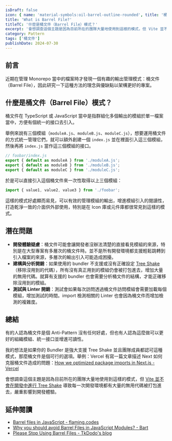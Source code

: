 ```yaml
---
isDraft: false
icon: { name: 'material-symbols:oil-barrel-outline-rounded', title: '桶子符號' }
title: 'What is Barrel File?'
titleTC: '什麼是桶文件（Barrel File）模式？'
excerpt: '會想調查這個主題是因為目前所在的團隊大量地使用到這樣的模式，但 Vite 並不會在開發中進行 Tree Shake 就導致每一次開發環境都有大量的無用代碼被打包進去，嚴重影響到開發體驗。因此研究一下這種方法的理念與優缺點以架構更好的專案。'
category: Pattern
tags: ['桶文件']
publishDate: 2024-07-30
---
```


## 前言

近期在管理 Monorepo 當中的檔案時才發現一個有趣的輸出管理模式：桶文件（Barrel File），因此研究一下這種方法的理念與優缺點以架構更好的專案。

## 什麼是桶文件（Barrel File）模式？

桶文件在 TypeScript 或 JavaScript 當中是指群組化多個輸出的模組於單一檔案當中，方便有個統一的接口去引入。

舉例來說有三個模組（`moduleA.js`、`moduleB.js`、`moduleC.js`），想要運用桶文件的方式統一管理它們，就可以額外創建一個 `index.js` 並在裡面引入這三個模組，然後再將 `index.js` 當作這三個模組的接口。

```javascript
// foobar/index.js
export { default as moduleA } from './moduleA.js';
export { default as moduleB } from './moduleB.js';
export { default as moduleC } from './moduleC.js';
```

於是可以直接引入這個桶文件來一次性取得以上三個模組：

```javascript
import { value1, value2, value3 } from './foobar';
```

這樣的模式好處顯而易見，可以有效的管理模組的輸出，增進模組引入的閱讀性，打造乾淨一致的介面供外部使用，特別是在 Icon 庫或元件庫都很常見到這樣的模式。

## 潛在問題

- **開發體驗疑慮**：桶文件可能會讓開發者沒辦法清楚的直接看見模組的來源，特別是在大型專案有多層次的桶文件時。並不是所有開發環境都支援輕鬆跳轉到引入檔案的來源，多層次的輸出引入可能造成困擾。
- **建構與分析開銷**：如果使用的 bundler 不支援或沒有正確設定 [Tree Shake](https://developer.mozilla.org/en-US/docs/Glossary/Tree_shaking)（移除沒用到的代碼），所有沒有真正用到的模組仍會被打包進去，增加大量的無用代碼。就算有支援的 bundler 也會需要分析桶文件的結構，才能正確移除沒用到的模組。
- **測試與 Linter 開銷**：測試會如果每次訪問透過桶文件訪問模組會需要加載每個模組，增加測試的時間。import 檢測相關的 Linter 也會因為桶文件而增加檢測的複雜度。

## 總結

有的人認為桶文件是個 Anti-Pattern 沒有任何好處，但也有人認為這麼做可以更好的組織模組、統一接口並增進可讀性。

我的想法是如果你的 Bundler 是強大支援 Tree Shake 並且團隊成員都認可這種模式，那麼桶文件是個可行的選項。舉例：Vercel 有寫一篇文章描述 Next 如何克服桶文件造成的問題：[How we optimized package imports in Next.js - Vercel](https://vercel.com/blog/how-we-optimized-package-imports-in-next-js)

會想調查這個主題是因為目前所在的團隊大量地使用到這樣的模式，但 [Vite 並不會在開發中進行 Tree Shake](https://github.com/vitejs/vite/issues/8237#issuecomment-1285887097) 導致每一次開發環境都有大量的無用代碼被打包進去，嚴重影響到開發體驗。

## 延伸閱讀

- [Barrel files in JavaScript - flaming.codes](https://flaming.codes/en/posts/barrel-files-in-javascript/)
- [Why you should avoid Barrel Files in JavaScript Modules? - Bart](https://laniewski.me/blog/pitfalls-of-barrel-files-in-javascript-modules/)
- [Please Stop Using Barrel Files - TkDodo's blog](https://tkdodo.eu/blog/please-stop-using-barrel-files)
